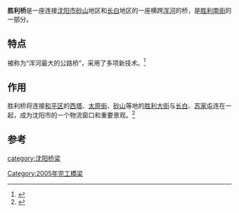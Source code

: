 {{擴充|time=2014-12-28T12:43:54+00:00}}
'''胜利桥'''是一座连接[[沈阳市|沈阳市]][[砂山街道|砂山]]地区和[[长白街道|长白]]地区的一座横跨[[浑河|浑河]]的桥，是[[胜利南街|胜利南街]]的一部分。
{{infobox bridge
|bridge_name=胜利桥
|crosses=浑河
|locale={{CHN}}[[辽宁省|辽宁省]][[沈阳市|沈阳市]]
|length={{convert|1514|m}}
|width={{convert|40|m}}
|cost=1.45亿元
|inaugurated=2005年6月1日
|preceded=工农桥
|followed=哈大铁路浑河大桥
}}

==特点==
被称为“浑河最大的公路桥”，采用了多项新技术。<ref>{{cite news|title=沈阳举行胜利桥通车剪彩仪式 万名市民涌向大桥|url=http://nen.copy1080p.cn/?src=http://www.nen.com.cn/77993857316290560/20050602/1693068.shtml#m/http://www.nen.com.cn/77993857316290560/20050602/1693068.shtml|publisher=东北新闻网|date=2005年6月2日|deadurl=yes|archiveurl=https://web.archive.org/web/20160304074110/http://nen.copy1080p.cn/?src=http%3A%2F%2Fwww.nen.com.cn%2F77993857316290560%2F20050602%2F1693068.shtml#m/http://www.nen.com.cn/77993857316290560/20050602/1693068.shtml|archivedate=2016年3月4日}}</ref>
==作用==
胜利桥将连接[[和平区_(沈阳市)|和平区]]的[[西塔街|西塔]]、[[太原街_(沈阳)|太原街]]、[[砂山街道|砂山]]等地的[[胜利大街|胜利大街]]与[[长白街道|长白]]、[[苏家屯区|苏家屯]]连在一起，成为沈阳市的一个物流窗口和重要景观。<ref>{{cite web|url=http://www.syjt.gov.cn/Syjt_Zw/html_create/news/9TJJ4N45FOH050531.html|title=浑河第八桥胜利桥明日通车|date=2005年5月31日|access-date=2014年12月28日|archive-url=https://web.archive.org/web/20141228112841/http://www.syjt.gov.cn/Syjt_Zw/html_create/news/9TJJ4N45FOH050531.html|archive-date=2014年12月28日|dead-url=yes}}</ref>

==参考==
{{reflist}}

{{沈阳桥隧}}

[[category:沈阳桥梁|category:沈阳桥梁]]
[[Category:2005年完工橋梁|Category:2005年完工橋梁]]